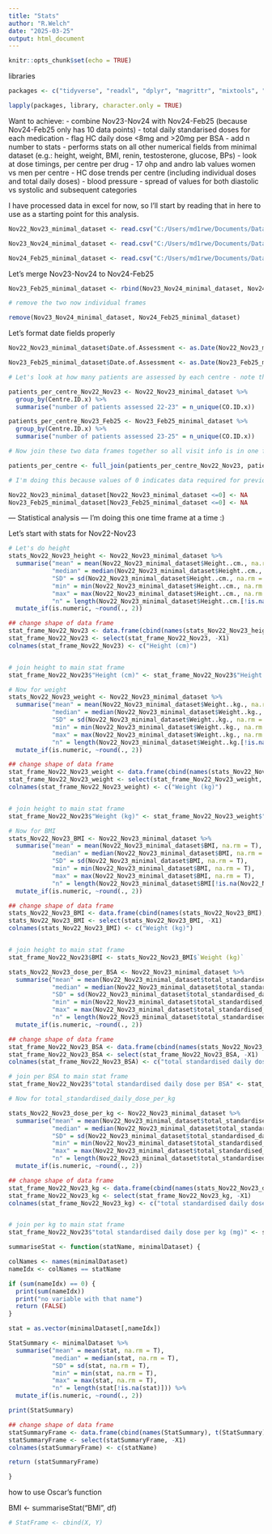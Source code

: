 ```yaml
---
title: "Stats"
author: "R.Welch"
date: "2025-03-25"
output: html_document
---
```


```r
knitr::opts_chunk$set(echo = TRUE)
```

libraries
```r
packages <- c("tidyverse", "readxl", "dplyr", "magrittr", "mixtools", "emmeans", "readr","data.table", "lubridate", "ggplot2", "skimr", "ggstatsplot","summarytools", "knitr", "here", "ggthemes", "Amelia", "tidyr", "naniar", "stringr", "janitor")

lapply(packages, library, character.only = TRUE)
```

Want to achieve:
- combine Nov23-Nov24 with Nov24-Feb25 (because Nov24-Feb25 only has 10 data points)
- total daily standarised doses for each medication
- flag HC daily dose <8mg and >20mg per BSA
- add n number to stats
- performs stats on all other numerical fields from minimal dataset (e.g.: height,         weight, BMI, renin, testosterone, glucose, BPs)
- look at dose timings, per centre per drug
- 17 ohp and andro lab values women vs men per centre
- HC dose trends per centre (including individual doses and total daily doses)
- blood pressure - spread of values for both diastolic vs systolic and subsequent        categories

I have processed data in excel for now, so I'll start by reading that in here to use as a starting point for this analysis.


```r
Nov22_Nov23_minimal_dataset <- read.csv("C:/Users/md1rwe/Documents/Data extractions from I-CAH/Feb 2025/SDM_stats/data/Nov22-Nov23.csv", header=T, na.strings= c("", "NA"))

Nov23_Nov24_minimal_dataset <- read.csv("C:/Users/md1rwe/Documents/Data extractions from I-CAH/Feb 2025/SDM_stats/data/Nov23-Nov24.csv", header=T, na.strings= c("", "NA"))

Nov24_Feb25_minimal_dataset <- read.csv("C:/Users/md1rwe/Documents/Data extractions from I-CAH/Feb 2025/SDM_stats/data/Feb25-Nov24.csv", header=T, na.strings= c("", "NA"))
```


Let's merge Nov23-Nov24 to Nov24-Feb25
```r
Nov23_Feb25_minimal_dataset <- rbind(Nov23_Nov24_minimal_dataset, Nov24_Feb25_minimal_dataset)

# remove the two now individual frames

remove(Nov23_Nov24_minimal_dataset, Nov24_Feb25_minimal_dataset)
```

Let's format date fields properly
```r
Nov22_Nov23_minimal_dataset$Date.of.Assessment <- as.Date(Nov22_Nov23_minimal_dataset$Date.of.Assessment, format = "%d/%m/%Y")

Nov23_Feb25_minimal_dataset$Date.of.Assessment <- as.Date(Nov23_Feb25_minimal_dataset$Date.of.Assessment, format = "%d/%m/%Y")
```

```r
# Let's look at how many patients are assessed by each centre - note that this is different from the number of patients recruited (because not every patient has necessarily been assessed). If a patient has NOT been assessed then there will be NO ENTRY into SDM registry for that patient, therefore they are, for all intents and purposes, non-existent in this analysis since there is no record of them.

patients_per_centre_Nov22_Nov23 <- Nov22_Nov23_minimal_dataset %>%
  group_by(Centre.ID.x) %>%
  summarise("number of patients assessed 22-23" = n_unique(CO.ID.x))

patients_per_centre_Nov23_Feb25 <- Nov23_Feb25_minimal_dataset %>%
  group_by(Centre.ID.x) %>%
  summarise("number of patients assessed 23-25" = n_unique(CO.ID.x))  

# Now join these two data frames together so all visit info is in one frame

patients_per_centre <- full_join(patients_per_centre_Nov22_Nov23, patients_per_centre_Nov23_Feb25, by = "Centre.ID.x")
```

```r
# I'm doing this because values of 0 indicates data required for previous arithmetic (done in excel) is missing.

Nov22_Nov23_minimal_dataset[Nov22_Nov23_minimal_dataset <=0] <- NA
Nov23_Feb25_minimal_dataset[Nov23_Feb25_minimal_dataset <=0] <- NA
```


--- Statistical analysis ---
I'm doing this one time frame at a time :)

Let's start with stats for Nov22-Nov23

```r
# Let's do height
stats_Nov22_Nov23_height <- Nov22_Nov23_minimal_dataset %>%
  summarise("mean" = mean(Nov22_Nov23_minimal_dataset$Height..cm., na.rm = T),
            "median" = median(Nov22_Nov23_minimal_dataset$Height..cm., na.rm = T),
            "SD" = sd(Nov22_Nov23_minimal_dataset$Height..cm., na.rm = T),
            "min" = min(Nov22_Nov23_minimal_dataset$Height..cm., na.rm = T),
            "max" = max(Nov22_Nov23_minimal_dataset$Height..cm., na.rm = T),
            "n" = length(Nov22_Nov23_minimal_dataset$Height..cm.[!is.na(Nov22_Nov23_minimal_dataset$Height..cm.)])) %>%
  mutate_if(is.numeric, ~round(., 2))

## change shape of data frame
stat_frame_Nov22_Nov23 <- data.frame(cbind(names(stats_Nov22_Nov23_height), t(stats_Nov22_Nov23_height)))
stat_frame_Nov22_Nov23 <- select(stat_frame_Nov22_Nov23, -X1)
colnames(stat_frame_Nov22_Nov23) <- c("Height (cm)")


# join height to main stat frame
stat_frame_Nov22_Nov23$"Height (cm)" <- stat_frame_Nov22_Nov23$"Height (cm)"
```

```r
# Now for weight
stats_Nov22_Nov23_weight <- Nov22_Nov23_minimal_dataset %>%
  summarise("mean" = mean(Nov22_Nov23_minimal_dataset$Weight..kg., na.rm = T),
            "median" = median(Nov22_Nov23_minimal_dataset$Weight..kg., na.rm = T),
            "SD" = sd(Nov22_Nov23_minimal_dataset$Weight..kg., na.rm = T),
            "min" = min(Nov22_Nov23_minimal_dataset$Weight..kg., na.rm = T),
            "max" = max(Nov22_Nov23_minimal_dataset$Weight..kg., na.rm = T),
            "n" = length(Nov22_Nov23_minimal_dataset$Weight..kg.[!is.na(Nov22_Nov23_minimal_dataset$Weight..kg.)])) %>%
  mutate_if(is.numeric, ~round(., 2))

## change shape of data frame
stat_frame_Nov22_Nov23_weight <- data.frame(cbind(names(stats_Nov22_Nov23_weight), t(stats_Nov22_Nov23_weight)))
stat_frame_Nov22_Nov23_weight <- select(stat_frame_Nov22_Nov23_weight, -X1)
colnames(stat_frame_Nov22_Nov23_weight) <- c("Weight (kg)")


# join height to main stat frame
stat_frame_Nov22_Nov23$"Weight (kg)" <- stat_frame_Nov22_Nov23_weight$"Weight (kg)"
```

```r
# Now for BMI
stats_Nov22_Nov23_BMI <- Nov22_Nov23_minimal_dataset %>%
  summarise("mean" = mean(Nov22_Nov23_minimal_dataset$BMI, na.rm = T),
            "median" = median(Nov22_Nov23_minimal_dataset$BMI, na.rm = T),
            "SD" = sd(Nov22_Nov23_minimal_dataset$BMI, na.rm = T),
            "min" = min(Nov22_Nov23_minimal_dataset$BMI, na.rm = T),
            "max" = max(Nov22_Nov23_minimal_dataset$BMI, na.rm = T),
            "n" = length(Nov22_Nov23_minimal_dataset$BMI[!is.na(Nov22_Nov23_minimal_dataset$BMI)])) %>%
  mutate_if(is.numeric, ~round(., 2))

## change shape of data frame
stats_Nov22_Nov23_BMI <- data.frame(cbind(names(stats_Nov22_Nov23_BMI), t(stats_Nov22_Nov23_BMI)))
stats_Nov22_Nov23_BMI <- select(stats_Nov22_Nov23_BMI, -X1)
colnames(stats_Nov22_Nov23_BMI) <- c("Weight (kg)")


# join height to main stat frame
stat_frame_Nov22_Nov23$BMI <- stats_Nov22_Nov23_BMI$`Weight (kg)`
```

```r
stats_Nov22_Nov23_dose_per_BSA <- Nov22_Nov23_minimal_dataset %>%
  summarise("mean" = mean(Nov22_Nov23_minimal_dataset$total_standardised_daily_dose_per_BSA, na.rm = T),
            "median" = median(Nov22_Nov23_minimal_dataset$total_standardised_daily_dose_per_BSA, na.rm = T),
            "SD" = sd(Nov22_Nov23_minimal_dataset$total_standardised_daily_dose_per_BSA, na.rm = T),
            "min" = min(Nov22_Nov23_minimal_dataset$total_standardised_daily_dose_per_BSA, na.rm = T),
            "max" = max(Nov22_Nov23_minimal_dataset$total_standardised_daily_dose_per_BSA, na.rm = T),
            "n" = length(Nov22_Nov23_minimal_dataset$total_standardised_daily_dose_per_BSA[!is.na(Nov22_Nov23_minimal_dataset$total_standardised_daily_dose_per_BSA)])) %>%
  mutate_if(is.numeric, ~round(., 2))

## change shape of data frame
stat_frame_Nov22_Nov23_BSA <- data.frame(cbind(names(stats_Nov22_Nov23_dose_per_BSA), t(stats_Nov22_Nov23_dose_per_BSA)))
stat_frame_Nov22_Nov23_BSA <- select(stat_frame_Nov22_Nov23_BSA, -X1)
colnames(stat_frame_Nov22_Nov23_BSA) <- c("total standardised daily dose per BSA (mg)")

# join per BSA to main stat frame
stat_frame_Nov22_Nov23$"total standardised daily dose per BSA" <- stat_frame_Nov22_Nov23_BSA$"total standardised daily dose per BSA (mg)"
```

```r
# Now for total_standardised_daily_dose_per_kg

stats_Nov22_Nov23_dose_per_kg <- Nov22_Nov23_minimal_dataset %>%
  summarise("mean" = mean(Nov22_Nov23_minimal_dataset$total_standardised_daily_dose_per_kg, na.rm = T),
            "median" = median(Nov22_Nov23_minimal_dataset$total_standardised_daily_dose_per_kg, na.rm = T),
            "SD" = sd(Nov22_Nov23_minimal_dataset$total_standardised_daily_dose_per_kg, na.rm = T),
            "min" = min(Nov22_Nov23_minimal_dataset$total_standardised_daily_dose_per_kg, na.rm = T),
            "max" = max(Nov22_Nov23_minimal_dataset$total_standardised_daily_dose_per_kg, na.rm = T),
            "n" = length(Nov22_Nov23_minimal_dataset$total_standardised_daily_dose_per_kg[!is.na(Nov22_Nov23_minimal_dataset$total_standardised_daily_dose_per_kg)])) %>%
  mutate_if(is.numeric, ~round(., 2))

## change shape of data frame
stat_frame_Nov22_Nov23_kg <- data.frame(cbind(names(stats_Nov22_Nov23_dose_per_kg), t(stats_Nov22_Nov23_dose_per_kg)))
stat_frame_Nov22_Nov23_kg <- select(stat_frame_Nov22_Nov23_kg, -X1)
colnames(stat_frame_Nov22_Nov23_kg) <- c("total standardised daily dose per kg (mg)")


# join per kg to main stat frame
stat_frame_Nov22_Nov23$"total standardised daily dose per kg (mg)" <- stat_frame_Nov22_Nov23_kg$`total standardised daily dose per kg (mg)`
```


############################
```r

summariseStat <- function(statName, minimalDataset) {

colNames <- names(minimalDataset)
nameIdx <- colNames == statName

if (sum(nameIdx) == 0) {
  print(sum(nameIdx))
  print("no variable with that name")
  return (FALSE)
}

stat = as.vector(minimalDataset[,nameIdx])

StatSummary <- minimalDataset %>%
  summarise("mean" = mean(stat, na.rm = T),
            "median" = median(stat, na.rm = T),
            "SD" = sd(stat, na.rm = T),
            "min" = min(stat, na.rm = T),
            "max" = max(stat, na.rm = T),
            "n" = length(stat[!is.na(stat)])) %>%
  mutate_if(is.numeric, ~round(., 2))

print(StatSummary)

## change shape of data frame
statSummaryFrame <- data.frame(cbind(names(StatSummary), t(StatSummary)))
statSummaryFrame <- select(statSummaryFrame, -X1)
colnames(statSummaryFrame) <- c(statName)

return (statSummaryFrame)

}
```





how to use Oscar's function

BMI <- summariseStat("BMI", df)


```r
# StatFrame <- cbind(X, Y)
```

############################








